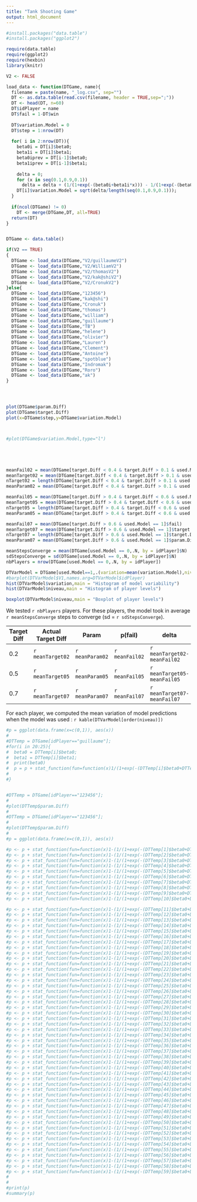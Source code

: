 ```yaml
---
title: "Tank Shooting Game"
output: html_document
---
```

```r
#install.packages("data.table")
#install.packages("ggplot2")

require(data.table)
require(ggplot2)
require(hexbin)
library(knitr)

V2 <- FALSE
```

```r
load_data <- function(DTGame, name){
  filename = paste(name, "_log.csv", sep="")
  DT <- as.data.table(read.csv(filename, header = TRUE,sep=";"))
  DT <- head(DT, n=60)
  DT$idPlayer = name
  DT$fail = 1-DT$win
  
  DT$variation.Model = 0
  DT$step = 1:nrow(DT)
  
  for( i in 2:nrow(DT)){
    beta0i = DT[i]$beta0;
    beta1i = DT[i]$beta1;
    beta0iprev = DT[i-1]$beta0;
    beta1iprev = DT[i-1]$beta1;
  
    delta = 0;
    for (x in seq(0.1,0.9,0.1))
      delta = delta + (1/(1+exp(-(beta0i+beta1i*x))) - 1/(1+exp(-(beta0iprev+beta1iprev*x))))^2
    DT[i]$variation.Model = sqrt(delta/length(seq(0.1,0.9,0.1)));
  }
  
  if(ncol(DTGame) != 0)
    DT <- merge(DTGame,DT, all=TRUE)
  return(DT)
}


DTGame <- data.table()

if(V2 == TRUE)
{
  DTGame <- load_data(DTGame,"V2/guillaumeV2")
  DTGame <- load_data(DTGame,"V2/WilliamV2")
  DTGame <- load_data(DTGame,"V2/thomasV2")
  DTGame <- load_data(DTGame,"V2/kak@shiV2")
  DTGame <- load_data(DTGame,"V2/CronukV2")
}else{
  DTGame <- load_data(DTGame,"123456")
  DTGame <- load_data(DTGame,"kak@shi")
  DTGame <- load_data(DTGame,"Cronuk")
  DTGame <- load_data(DTGame,"thomas")
  DTGame <- load_data(DTGame,"william")
  DTGame <- load_data(DTGame,"guillaume")
  DTGame <- load_data(DTGame,"TB")
  DTGame <- load_data(DTGame,"helene")
  DTGame <- load_data(DTGame,"olivier")
  DTGame <- load_data(DTGame,"Lauren")
  DTGame <- load_data(DTGame,"Clement")
  DTGame <- load_data(DTGame,"Antoine")
  DTGame <- load_data(DTGame,"spotblue")
  DTGame <- load_data(DTGame,"Indromak")
  DTGame <- load_data(DTGame,"Roro")
  DTGame <- load_data(DTGame,"ak")
}




plot(DTGame$param.Diff)
plot(DTGame$target.Diff)
plot(x=DTGame$step,y=DTGame$variation.Model)



#plot(DTGame$variation.Model,type="l")





meanFail02 = mean(DTGame[target.Diff < 0.4 & target.Diff > 0.1 & used.Model == 1]$fail)
meanTarget02 = mean(DTGame[target.Diff < 0.4 & target.Diff > 0.1 & used.Model == 1]$target.Diff)
nTarget02 = length(DTGame[target.Diff < 0.4 & target.Diff > 0.1 & used.Model == 1]$target.Diff)
meanParam02 = mean(DTGame[target.Diff < 0.4 & target.Diff > 0.1 & used.Model == 1]$param.Diff)

meanFail05 = mean(DTGame[target.Diff > 0.4 & target.Diff < 0.6 & used.Model == 1]$fail)
meanTarget05 = mean(DTGame[target.Diff > 0.4 & target.Diff < 0.6 & used.Model == 1]$target.Diff)
nTarget05 = length(DTGame[target.Diff > 0.4 & target.Diff < 0.6 & used.Model == 1]$target.Diff)
meanParam05 = mean(DTGame[target.Diff > 0.4 & target.Diff < 0.6 & used.Model == 1]$param.Diff)

meanFail07 = mean(DTGame[target.Diff > 0.6 & used.Model == 1]$fail)
meanTarget07 = mean(DTGame[target.Diff > 0.6 & used.Model == 1]$target.Diff)
nTarget07 = length(DTGame[target.Diff > 0.6 & used.Model == 1]$target.Diff)
meanParam07 = mean(DTGame[target.Diff > 0.6 & used.Model == 1]$param.Diff)

meanStepsConverge = mean(DTGame[used.Model == 0,.N, by = idPlayer]$N)
sdStepsConverge = sd(DTGame[used.Model == 0,.N, by = idPlayer]$N)
nbPlayers = nrow(DTGame[used.Model == 0,.N, by = idPlayer])

DTVarModel = DTGame[used.Model==1,.(variation=mean(variation.Model),niveau=mean(param.Diff)), by = idPlayer]
#barplot(DTVarModel$V1,names.arg=DTVarModel$idPlayer)
hist(DTVarModel$variation,main = "Histogram of model variability")
hist(DTVarModel$niveau,main = "Histogram of player levels")

boxplot(DTVarModel$niveau,main = "Boxplot of player levels")

```


We tested `r nbPlayers` players. For these players, the model took in average `r meanStepsConverge` steps to converge (sd = `r sdStepsConverge`).

Target Diff|Actual Target Diff   | Param           |  p(fail)       |  delta                         | n
-----------|-------------------- | -------------------------------  | ------------------------------ |------
0.2        |   `r meanTarget02`  | `r meanParam02` | `r meanFail02` |  `r meanTarget02-meanFail02`   | `r nTarget02`  
0.5        |   `r meanTarget05`  | `r meanParam05` | `r meanFail05` |  `r meanTarget05-meanFail05`   | `r nTarget05`
0.7        |   `r meanTarget07`  | `r meanParam07` | `r meanFail07` |  `r meanTarget07-meanFail07`   | `r nTarget07`

For each player, we computed the mean variation of model predictions when the model was used : `r kable(DTVarModel[order(niveau)])`


```r

#p = ggplot(data.frame(x=c(0,1)), aes(x)) 
#
#DTTemp = DTGame[idPlayer=="guillaume"];
#for(i in 20:25){
#  beta0 = DTTemp[i]$beta0;
#  beta1 = DTTemp[i]$beta1;
#  print(beta0)
#  p = p + stat_function(fun=function(x)1/(1+exp(-(DTTemp[i]$beta0+DTTemp[i]$beta1*x))), geom="line", aes(colour="square"))
# 
#}


#DTTemp = DTGame[idPlayer=="123456"];
#
#plot(DTTemp$param.Diff)
#
#DTTemp = DTGame[idPlayer=="123456"];
#
#plot(DTTemp$param.Diff)
#
#p = ggplot(data.frame(x=c(0,1)), aes(x)) 

#p <- p + stat_function(fun=function(x)1-(1/(1+exp(-(DTTemp[1]$beta0+DTTemp[1]$beta1*x)))), geom="line", aes(alpha = 1/60))
#p <- p + stat_function(fun=function(x)1-(1/(1+exp(-(DTTemp[2]$beta0+DTTemp[2]$beta1*x)))), geom="line", aes(alpha = 2/60))
#p <- p + stat_function(fun=function(x)1-(1/(1+exp(-(DTTemp[3]$beta0+DTTemp[3]$beta1*x)))), geom="line", aes(alpha = 3/60))
#p <- p + stat_function(fun=function(x)1-(1/(1+exp(-(DTTemp[4]$beta0+DTTemp[4]$beta1*x)))), geom="line", aes(alpha = 4/60))
#p <- p + stat_function(fun=function(x)1-(1/(1+exp(-(DTTemp[5]$beta0+DTTemp[5]$beta1*x)))), geom="line", aes(alpha = 5/60))
#p <- p + stat_function(fun=function(x)1-(1/(1+exp(-(DTTemp[6]$beta0+DTTemp[6]$beta1*x)))), geom="line", aes(alpha = 6/60))
#p <- p + stat_function(fun=function(x)1-(1/(1+exp(-(DTTemp[7]$beta0+DTTemp[7]$beta1*x)))), geom="line", aes(alpha = 7/60))
#p <- p + stat_function(fun=function(x)1-(1/(1+exp(-(DTTemp[8]$beta0+DTTemp[8]$beta1*x)))), geom="line", aes(alpha = 8/60))
#p <- p + stat_function(fun=function(x)1-(1/(1+exp(-(DTTemp[9]$beta0+DTTemp[9]$beta1*x)))), geom="line", aes(alpha = 9/60))
#p <- p + stat_function(fun=function(x)1-(1/(1+exp(-(DTTemp[10]$beta0+DTTemp[10]$beta1*x)))), geom="line", aes(alpha = 10/60))

#p <- p + stat_function(fun=function(x)1-(1/(1+exp(-(DTTemp[11]$beta0+DTTemp[11]$beta1*x)))), geom="line", aes(alpha = 11/60))
#p <- p + stat_function(fun=function(x)1-(1/(1+exp(-(DTTemp[12]$beta0+DTTemp[12]$beta1*x)))), geom="line", aes(alpha = 12/60))
#p <- p + stat_function(fun=function(x)1-(1/(1+exp(-(DTTemp[13]$beta0+DTTemp[13]$beta1*x)))), geom="line", aes(alpha = 13/60))
#p <- p + stat_function(fun=function(x)1-(1/(1+exp(-(DTTemp[14]$beta0+DTTemp[14]$beta1*x)))), geom="line", aes(alpha = 14/60))
#p <- p + stat_function(fun=function(x)1-(1/(1+exp(-(DTTemp[15]$beta0+DTTemp[15]$beta1*x)))), geom="line", aes(alpha = 15/60))
#p <- p + stat_function(fun=function(x)1-(1/(1+exp(-(DTTemp[16]$beta0+DTTemp[16]$beta1*x)))), geom="line", aes(alpha = 16/60))
#p <- p + stat_function(fun=function(x)1-(1/(1+exp(-(DTTemp[17]$beta0+DTTemp[17]$beta1*x)))), geom="line", aes(alpha = 17/60))
#p <- p + stat_function(fun=function(x)1-(1/(1+exp(-(DTTemp[18]$beta0+DTTemp[18]$beta1*x)))), geom="line", aes(alpha = 18/60))
#p <- p + stat_function(fun=function(x)1-(1/(1+exp(-(DTTemp[19]$beta0+DTTemp[19]$beta1*x)))), geom="line", aes(alpha = 19/60))
#p <- p + stat_function(fun=function(x)1-(1/(1+exp(-(DTTemp[20]$beta0+DTTemp[20]$beta1*x)))), geom="line", aes(alpha = 20/60))
#p <- p + stat_function(fun=function(x)1-(1/(1+exp(-(DTTemp[21]$beta0+DTTemp[21]$beta1*x)))), geom="line", aes(alpha = 21/60))
#p <- p + stat_function(fun=function(x)1-(1/(1+exp(-(DTTemp[22]$beta0+DTTemp[22]$beta1*x)))), geom="line", aes(alpha = 22/60))
#p <- p + stat_function(fun=function(x)1-(1/(1+exp(-(DTTemp[23]$beta0+DTTemp[23]$beta1*x)))), geom="line", aes(alpha = 23/60))
#p <- p + stat_function(fun=function(x)1-(1/(1+exp(-(DTTemp[24]$beta0+DTTemp[24]$beta1*x)))), geom="line", aes(alpha = 24/60))
#p <- p + stat_function(fun=function(x)1-(1/(1+exp(-(DTTemp[25]$beta0+DTTemp[25]$beta1*x)))), geom="line", aes(alpha = 25/60))
#p <- p + stat_function(fun=function(x)1-(1/(1+exp(-(DTTemp[26]$beta0+DTTemp[26]$beta1*x)))), geom="line", aes(alpha = 26/60))
#p <- p + stat_function(fun=function(x)1-(1/(1+exp(-(DTTemp[27]$beta0+DTTemp[27]$beta1*x)))), geom="line", aes(alpha = 27/60))
#p <- p + stat_function(fun=function(x)1-(1/(1+exp(-(DTTemp[28]$beta0+DTTemp[28]$beta1*x)))), geom="line", aes(alpha = 28/60))
#p <- p + stat_function(fun=function(x)1-(1/(1+exp(-(DTTemp[29]$beta0+DTTemp[29]$beta1*x)))), geom="line", aes(alpha = 29/60))
#p <- p + stat_function(fun=function(x)1-(1/(1+exp(-(DTTemp[30]$beta0+DTTemp[30]$beta1*x)))), geom="line", aes(alpha = 30/60))
#p <- p + stat_function(fun=function(x)1-(1/(1+exp(-(DTTemp[31]$beta0+DTTemp[31]$beta1*x)))), geom="line", aes(alpha = 31/60))
#p <- p + stat_function(fun=function(x)1-(1/(1+exp(-(DTTemp[32]$beta0+DTTemp[32]$beta1*x)))), geom="line", aes(alpha = 32/60))
#p <- p + stat_function(fun=function(x)1-(1/(1+exp(-(DTTemp[33]$beta0+DTTemp[33]$beta1*x)))), geom="line", aes(alpha = 33/60))
#p <- p + stat_function(fun=function(x)1-(1/(1+exp(-(DTTemp[34]$beta0+DTTemp[34]$beta1*x)))), geom="line", aes(alpha = 34/60))
#p <- p + stat_function(fun=function(x)1-(1/(1+exp(-(DTTemp[35]$beta0+DTTemp[35]$beta1*x)))), geom="line", aes(alpha = 35/60))
#p <- p + stat_function(fun=function(x)1-(1/(1+exp(-(DTTemp[36]$beta0+DTTemp[36]$beta1*x)))), geom="line", aes(alpha = 36/60))
#p <- p + stat_function(fun=function(x)1-(1/(1+exp(-(DTTemp[37]$beta0+DTTemp[37]$beta1*x)))), geom="line", aes(alpha = 37/60))
#p <- p + stat_function(fun=function(x)1-(1/(1+exp(-(DTTemp[38]$beta0+DTTemp[38]$beta1*x)))), geom="line", aes(alpha = 38/60))
#p <- p + stat_function(fun=function(x)1-(1/(1+exp(-(DTTemp[39]$beta0+DTTemp[39]$beta1*x)))), geom="line", aes(alpha = 39/60))
#p <- p + stat_function(fun=function(x)1-(1/(1+exp(-(DTTemp[40]$beta0+DTTemp[40]$beta1*x)))), geom="line", aes(alpha = 40/60))
#p <- p + stat_function(fun=function(x)1-(1/(1+exp(-(DTTemp[41]$beta0+DTTemp[41]$beta1*x)))), geom="line", aes(alpha = 41/60))
#p <- p + stat_function(fun=function(x)1-(1/(1+exp(-(DTTemp[42]$beta0+DTTemp[42]$beta1*x)))), geom="line", aes(alpha = 42/60))
#p <- p + stat_function(fun=function(x)1-(1/(1+exp(-(DTTemp[43]$beta0+DTTemp[43]$beta1*x)))), geom="line", aes(alpha = 43/60))
#p <- p + stat_function(fun=function(x)1-(1/(1+exp(-(DTTemp[44]$beta0+DTTemp[44]$beta1*x)))), geom="line", aes(alpha = 44/60))
#p <- p + stat_function(fun=function(x)1-(1/(1+exp(-(DTTemp[45]$beta0+DTTemp[45]$beta1*x)))), geom="line", aes(alpha = 45/60))
#p <- p + stat_function(fun=function(x)1-(1/(1+exp(-(DTTemp[46]$beta0+DTTemp[46]$beta1*x)))), geom="line", aes(alpha = 46/60))
#p <- p + stat_function(fun=function(x)1-(1/(1+exp(-(DTTemp[47]$beta0+DTTemp[47]$beta1*x)))), geom="line", aes(alpha = 47/60))
#p <- p + stat_function(fun=function(x)1-(1/(1+exp(-(DTTemp[48]$beta0+DTTemp[48]$beta1*x)))), geom="line", aes(alpha = 48/60))
#p <- p + stat_function(fun=function(x)1-(1/(1+exp(-(DTTemp[49]$beta0+DTTemp[49]$beta1*x)))), geom="line", aes(alpha = 49/60))
#p <- p + stat_function(fun=function(x)1-(1/(1+exp(-(DTTemp[50]$beta0+DTTemp[50]$beta1*x)))), geom="line", aes(alpha = 50/60))
#p <- p + stat_function(fun=function(x)1-(1/(1+exp(-(DTTemp[51]$beta0+DTTemp[51]$beta1*x)))), geom="line", aes(alpha = 51/60))
#p <- p + stat_function(fun=function(x)1-(1/(1+exp(-(DTTemp[52]$beta0+DTTemp[52]$beta1*x)))), geom="line", aes(alpha = 52/60))
#p <- p + stat_function(fun=function(x)1-(1/(1+exp(-(DTTemp[53]$beta0+DTTemp[53]$beta1*x)))), geom="line", aes(alpha = 53/60))
#p <- p + stat_function(fun=function(x)1-(1/(1+exp(-(DTTemp[54]$beta0+DTTemp[54]$beta1*x)))), geom="line", aes(alpha = 54/60))
#p <- p + stat_function(fun=function(x)1-(1/(1+exp(-(DTTemp[55]$beta0+DTTemp[55]$beta1*x)))), geom="line", aes(alpha = 55/60))
#p <- p + stat_function(fun=function(x)1-(1/(1+exp(-(DTTemp[56]$beta0+DTTemp[56]$beta1*x)))), geom="line", aes(alpha = 56/60))
#p <- p + stat_function(fun=function(x)1-(1/(1+exp(-(DTTemp[57]$beta0+DTTemp[57]$beta1*x)))), geom="line", aes(alpha = 57/60))
#p <- p + stat_function(fun=function(x)1-(1/(1+exp(-(DTTemp[58]$beta0+DTTemp[58]$beta1*x)))), geom="line", aes(alpha = 58/60))
#p <- p + stat_function(fun=function(x)1-(1/(1+exp(-(DTTemp[59]$beta0+DTTemp[59]$beta1*x)))), geom="line", aes(alpha = 59/60))
#
#  
#print(p)  
#summary(p)

```




